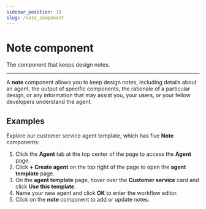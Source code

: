 ```yaml
---
sidebar_position: 18
slug: /note_component
---
```


# Note component

The component that keeps design notes.

---

A **note** component allows you to keep design notes, including details about an agent, the output of specific components, the rationale of a particular design, or any information that may assist you, your users, or your fellow developers understand the agent.

## Examples

Explore our customer service agent template, which has five **Note** components:

1. Click the **Agent** tab at the top center of the page to access the **Agent** page.
2. Click **+ Create agent** on the top right of the page to open the **agent template** page.
3. On the **agent template** page, hover over the **Customer service** card and click **Use this template**.
4. Name your new agent and click **OK** to enter the workflow editor.
5. Click on the **note** component to add or update notes.
